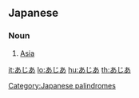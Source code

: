 ==Japanese==

===Noun===
{{ja-noun}}

# {{ja-def|アジア}} [[Asia]]

[[Category:Japanese palindromes]]

[[it:あじあ]]
[[lo:あじあ]]
[[hu:あじあ]]
[[th:あじあ]]